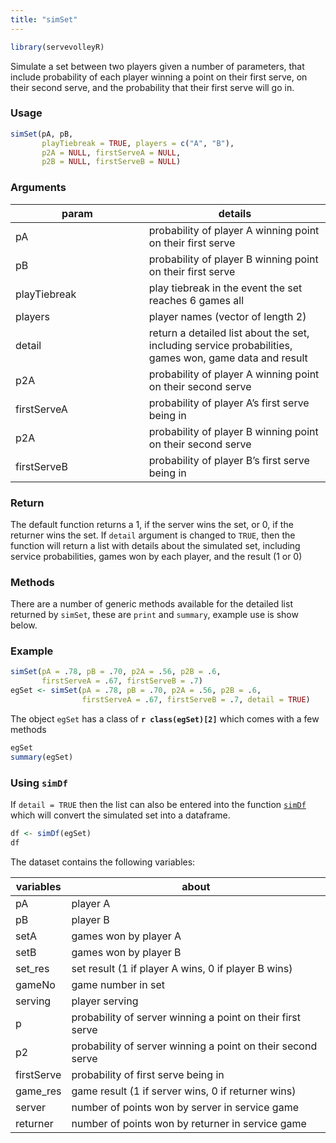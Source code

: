 ```yaml
---
title: "simSet"
---
```

```r
library(servevolleyR)
```

Simulate a set between two players given a number of parameters, that include probability of each player winning a point on their first serve, on their second serve, and the probability that their first serve will go in.

### Usage

```r
simSet(pA, pB,
       playTiebreak = TRUE, players = c("A", "B"),
       p2A = NULL, firstServeA = NULL,
       p2B = NULL, firstServeB = NULL)
```

### Arguments

param | details
------|--------
pA | probability of player A winning point on their first serve
pB | probability of player B winning point on their first serve
playTiebreak | play tiebreak in the event the set reaches 6 games all
players | player names (vector of length 2)
detail | return a detailed list about the set, including service probabilities, games won, game data and result
p2A | probability of player A winning point on their second serve
firstServeA | probability of player A's first serve being in
p2A | probability of player B winning point on their second serve
firstServeB | probability of player B's first serve being in

### Return

The default function returns a 1, if the server wins the set, or 0, if the returner wins the set.  If `detail` argument is changed to `TRUE`, then the function will return a list with details about the simulated set, including service probabilities, games won by each player, and the result (1 or 0)

### Methods

There are a number of generic methods available for the detailed list returned by `simSet`, these are `print` and `summary`, example use is show below.

### Example

```r
simSet(pA = .78, pB = .70, p2A = .56, p2B = .6,
       firstServeA = .67, firstServeB = .7)
egSet <- simSet(pA = .78, pB = .70, p2A = .56, p2B = .6,
                firstServeA = .67, firstServeB = .7, detail = TRUE)
```
The object `egSet` has a class of **`r class(egSet)[2]`** which comes with a few methods

```r
egSet
summary(egSet)
```

### Using `simDf`

If `detail = TRUE` then the list can also be entered into the function [`simDf`](simDf.html) which will convert the simulated set into a dataframe.

```r
df <- simDf(egSet)
df
```

The dataset contains the following variables:

variables | about
----------|------
pA | player A
pB | player B
setA | games won by player A
setB | games won by player B
set_res | set result (1 if player A wins, 0 if player B wins)
gameNo | game number in set
serving | player serving
p | probability of server winning a point on their first serve
p2 | probability of server winning a point on their second serve
firstServe | probability of first serve being in
game_res | game result (1 if server wins, 0 if returner wins)
server | number of points won by server in service game
returner | number of points won by returner in service game
